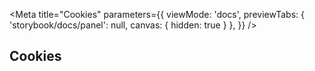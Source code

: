 
<Meta 
  title="Cookies" 
  parameters={{
    viewMode: 'docs',
    previewTabs: { 'storybook/docs/panel': null, canvas: { hidden: true } },
  }}
/>

## Cookies 
<Canvas>
  <Story name="Example">
    <Cookies/>
  </Story>
</Canvas>
